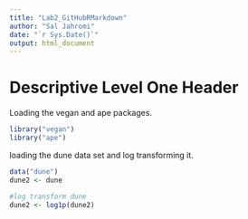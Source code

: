 ```yaml
---
title: "Lab2_GitHubRMarkdown"
author: "Sal Jahromi"
date: "`r Sys.Date()`"
output: html_document
---
```


# Descriptive Level One Header


Loading the vegan and ape packages.
```r
library("vegan")
library("ape")
```


loading the dune data set and log transforming it.
```r
data("dune")
dune2 <- dune

#log transform dune
dune2 <- log1p(dune2)
```
